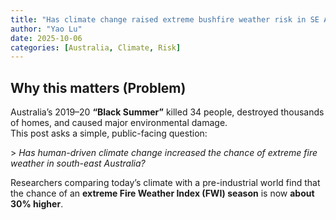 ```yaml
---
title: "Has climate change raised extreme bushfire weather risk in SE Australia?"
author: "Yao Lu"
date: 2025-10-06
categories: [Australia, Climate, Risk]
---
```


## Why this matters (Problem)

Australia’s 2019–20 **“Black Summer”** killed 34 people, destroyed thousands of homes, and caused major environmental damage.\
This post asks a simple, public-facing question:\

\> *Has human-driven climate change increased the chance of extreme fire weather in south-east Australia?*

Researchers comparing today’s climate with a pre-industrial world find that the chance of an **extreme Fire Weather Index (FWI) season** is now **about 30% higher**.

